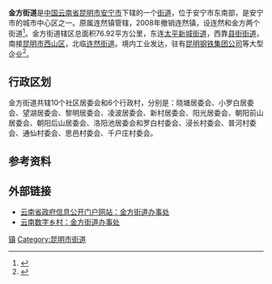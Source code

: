 {{中国乡级行政区
| 行政区全称 = 金方街道
| 景观照片文件名 =云南安宁昆钢日月湖.jpg
| 景观照片描述 =昆钢日月湖（旧称马宗塘）
| 汉语拼音 =
| 通用拼音 =
| 注音符號 =
| 其它标音类型1 =
| 其它标音1 =
| 其它标音类型2 =
| 其它标音2 =
| 其它语言类型1 =
| 其它语言地名1 =
| 其它语言类型2 =
| 其它语言地名2 =
| 上级行政区 = [[云南省|云南省]][[昆明市|昆明市]][[安宁市|安宁市]]
| 行政区类别 = [[街道办事处|街道办事处]]
| 行政区划代码 =530181009
| 地理坐标 ={{coord|24|54|2|N|102|29|49|E|region:CN_type:city|display=title}}
| 总面积 =76.92[[平方千米|平方千米]]
| 户籍人口 =
| 户籍人口年份 =
| 常住人口 =91859
| 常住人口年份 =2008年
| 人口密度 =
| 行政区划 =
| 官方网站 =
| 政府驻地 =[[小白罗居委会|小白罗居委会]]
| 邮政编码 =650302
| 毗邻行政区 =
| 位置图文件名 =
| 位置图描述 =
}}
'''金方街道'''是[[中华人民共和国|中国]][[云南省|云南省]][[昆明市|昆明市]][[安宁市|安宁市]]下辖的一个[[街道|街道]]，位于安宁市东南部，是安宁市的城市中心区之一。原属连然镇管辖，2008年撤销连然镇，设连然和金方两个街道<ref>{{cite web | language = zh-cn | publisher = 安宁市政府信息公开网 | title = 安宁市人民政府关于撤销连然镇 设置连然和金方两个街道办事处的决定 | url = http://www.ynf.gov.cn/canton_model47/newsview.aspx?id=216974 | date = 2008-09-18 | accessdate = 2011-09-27 }}{{dead link|date=十一月 2017 |bot=InternetArchiveBot }}</ref>。金方街道辖区总面积76.92平方公里，东连[[太平新城街道|太平新城街道]]，西靠[[县街街道|县街街道]]，南接[[昆明市|昆明市]][[西山区|西山区]]，北临[[连然街道|连然街道]]。境内工业发达，驻有[[昆明钢铁集团公司|昆明钢铁集团公司]]等大型企业<ref>{{cite web | language = zh-cn | publisher = 安宁市政务门户网 | title = 金方街道办事处概况 | url = http://www.ynan.gov.cn/Content.aspx?ID=4336 | date = 2010-02-04 | accessdate = 2011-09-27 }}{{Dead link|date=2018年8月 |bot=InternetArchiveBot |fix-attempted=yes }}</ref>。
== 行政区划 ==
金方街道共辖10个社区居委会和6个行政村，分别是：晓塘居委会、小罗白居委会、望湖居委会、黎明居委会、凌波居委会、新村居委会、阳光居委会、朝阳前山居委会、朝阳后山居委会、洛阳池居委会和罗白村委会、浸长村委会、普河村委会、通仙村委会、思邑村委会、千户庄村委会。
==参考资料==
{{reflist}}
==外部链接==
*[http://www.heqing.gov.cn/canton_model1/default.aspx?departmentid=9735 云南省政府信息公开门户网站：金方街道办事处]{{dead link|date=2018年4月 |bot=InternetArchiveBot |fix-attempted=yes }}
*[http://ynszxc.gov.cn/szxc/model/index4.aspx?departmentid=267549 云南数字乡村：金方街道办事处]{{Dead link|date=2020年1月 |bot=InternetArchiveBot |fix-attempted=yes }}
{{安宁市行政区划}}
[[Category:安宁市行政区划|镇]]
[[Category:昆明市街道|Category:昆明市街道]]